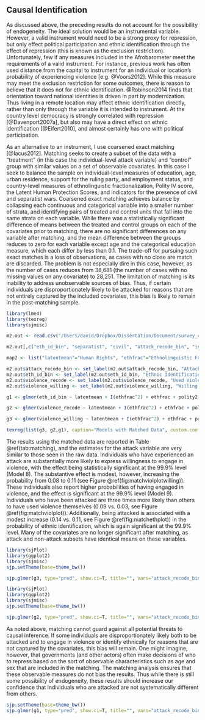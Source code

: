 ## Causal Identification {#causal}

As discussed above, the preceding results do not account for the possibility of endogeneity. The ideal solution would be an instrumental variable. However, a valid instrument would need to be a strong proxy for repression, but only effect political participation and ethnic identification through the effect of repression (this is known as the exclusion restriction). Unfortunately, few if any measures included in the Afrobarometer meet the requirements of a valid instrument. For instance, previous work has often used distance from the capital to instrument for an individual or location's probability of experiencing violence [e.g. @Voors2012]. While this measure may meet the exclusion restriction for some outcomes, there is reason to believe that it does not for ethnic identification. @Robinson2014 finds that orientation toward national identities is driven in part by modernization. Thus living in a remote location may affect ethnic identification directly, rather than only through the variable it is intended to instrument. At the country level democracy is strongly correlated with repression [@Davenport2007a], but also may have a direct effect on ethnic identification [@Eifert2010], and almost certainly has one with political participation.

As an alternative to an instrument, I use coarsened exact matching [@Iacus2012]. Matching seeks to create a subset of the data with a "treatment" (in this case the individual-level attack variable) and "control" group with similar values on a set of observable covariates. In this case I seek to balance the sample on individual-level measures of education, age, urban residence, support for the ruling party, and employment status, and country-level measures of ethnolinguistic fractionalization, Polity IV score, the Latent Human Protection Scores, and indicators for the presence of civil and separatist wars. Coarsened exact matching achieves balance by collapsing each continuous and categorical variable into a smaller number of strata, and identifying pairs of treated and control units that fall into the same strata on each variable. While there was a statistically significant difference of means between the treated and control groups on each of the covariates prior to matching, there are no significant differences on any variable after matching, and the mean difference between the groups reduces to zero for each variable except age and the categorical education measure, which each differ by less than 0.1. The trade-off for pursuing such exact matches is a loss of observations, as cases with no close are match are discarded. The problem is not especially dire in this case, however, as the number of cases reduces from 38,681 (the number of cases with no missing values on any covariate) to 28,251. The limitation of matching is its inability to address unobservable sources of bias. Thus, if certain individuals are disproportionately likely to be attacked for reasons that are not entirely captured by the included covariates, this bias is likely to remain in the post-matching sample.

```r
library(lme4)
library(texreg)
library(sjmisc)

m2.out <- read.csv("/Users/david/Dropbox/Dissertation/Document/survey_chapter/survey_data/cem_data.csv")

m2.out[,c("eth_id_bin", "separatist", "civil", "attack_recode_bin", "intim_recode_bin", "employment_recode", "primary", "urban_recode", "ruling_supporter", "sex")] <- lapply(m2.out[,c("eth_id_bin", "separatist", "civil", "attack_recode_bin", "intim_recode_bin", "employment_recode", "primary", "urban_recode", "ruling_supporter", "sex")], as.factor)

map2 <- list("latentmean"="Human Rights", "ethfrac"="Ethnolinguistic Fractionalization", "I(ethfrac^2)"="Ethnolinguistic Fractionalization$^{2}$", "polity2"="Polity", "civil2"="Civil War", "separatist2"="Separatist War", "attack_recode_bin1"="Attacked", "intim_recode_bin2"="Intimidated", "employment_recode2"="Employed", "primary2"="Primary Education", "urban_recode2"="Urban", "ruling_supporter2"="Ruling Party Supporter", "lage"="Age", "sex2"="Female")

m2.out$attack_recode_bin <- set_label(m2.out$attack_recode_bin, "Attacked")
m2.out$eth_id_bin <- set_label(m2.out$eth_id_bin, "Ethnic Identification")
m2.out$violence_recode <- set_label(m2.out$violence_recode, "Used Violence")
m2.out$violence_willing <- set_label(m2.out$violence_willing, "Willing to Use Violence")

g1 <- glmer(eth_id_bin ~ latentmean + I(ethfrac^2) + ethfrac + polity2 + separatist + civil + attack_recode_bin + intim_recode_bin  + employment_recode + primary + urban_recode + ruling_supporter + lage + sex +  (1 | Country / Ethnic), data=m2.out, family=binomial("logit"))

g2 <- glmer(violence_recode ~ latentmean + I(ethfrac^2) + ethfrac + polity2 + separatist + civil + attack_recode_bin + intim_recode_bin  + employment_recode + primary + urban_recode + ruling_supporter + lage + sex +  (1 | Country / Ethnic), data=m2.out, family=binomial("logit"))

g3 <- glmer(violence_willing ~ latentmean + I(ethfrac^2) + ethfrac + polity2 + separatist + civil + attack_recode_bin + intim_recode_bin  + employment_recode + primary + urban_recode + ruling_supporter + lage + sex +  (1 | Country / Ethnic), data=m2.out, family=binomial("logit"))

texreg(list(g3, g2,g1), caption="Models with Matched Data", custom.coef.map=map2, custom.model.names=c("M8 Violence (Willing)", "M9 Violence (Used)", "M10 Ethnic ID"), label="tab:matching")
```

The results using the matched data are reported in Table \@ref(tab:matching), and the estimates for the attack variable are very similar to those seen in the raw data. Individuals who have experienced an attack are substantially more likely to express willingness to engage in violence, with the effect being statistically significant at the 99.9% level (Model 8). The substantive effect is modest, however, increasing the probability from 0.08 to 0.11 (see Figure \@ref(fig:matchviolplotwilling)). These individuals also report higher probabilities of having engaged in violence, and the effect is significant at the 99.9% level (Model 9). Individuals who have been attacked are three times more likely than others to have used violence themselves (0.09 vs. 0.03, see Figure \@ref(fig:matchviolplot)). Additionally, being attacked is associated with a modest increase (0.14 vs. 0.11, see Figure \@ref(fig:matchethplot)) in the probability of ethnic identification, which is again significant at the 99.9% level. Many of the covariates are no longer significant after matching, as attack and non-attack subsets have identical means on these variables.

```r
library(sjPlot)
library(ggplot2)
library(sjmisc)
sjp.setTheme(base=theme_bw())

sjp.glmer(g3, type="pred", show.ci=T, title="", vars="attack_recode_bin", show.scatter=F, axis.lim=c(0,.6))
```

```r
library(sjPlot)
library(ggplot2)
library(sjmisc)
sjp.setTheme(base=theme_bw())

sjp.glmer(g2, type="pred", show.ci=T, title="", vars="attack_recode_bin", show.scatter=F, axis.lim=c(0,.6))
```

As noted above, matching cannot guard against all potential threats to causal inference. If some individuals are disproportionately likely both to be attacked and to engage in violence or identify ethnically for reasons that are not captured by the covariates, this bias will remain. One might imagine, however, that governments (and other actors) often make decisions of who to repress based on the sort of observable characteristics such as age and sex that are included in the matching. The matching analysis ensures that these observable measures do not bias the results. Thus while there is still some possibility of endogeneity, these results should increase our confidence that individuals who are attacked are not systematically different from others.

```r
sjp.setTheme(base=theme_bw())
sjp.glmer(g1, type="pred", show.ci=T, title="", vars="attack_recode_bin", show.scatter=F, axis.lim=c(0,.6))
```
